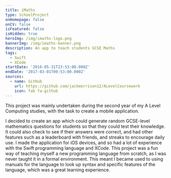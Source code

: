 ```yaml
---
title: iMaths
type: SchoolProject
onHomepage: false
onCV: false
isFeatured: false
isHidden: true
heroImg: /img/imaths-logo.png
bannerImg: /img/imaths-banner.png
description: An app to teach students GCSE Maths
tags:
  - Swift
  - XCode
startDate: '2016-05-31T23:53:00.000Z'
endDate: '2017-03-01T00:53:00.000Z'
sources:
  - name: GitHub
    url: https://github.com/jackmorrison12/ALevelCoursework
    icon: fab fa-github
---
```


This project was mainly undertaken during the second year of my A Level Computing studies, with the task to create a mobile application.

I decided to create an app which could generate random GCSE-level mathematics questions for students so that they could test their knowledge. It could also check to see if their answers were correct, and had other features such as a leaderboard with friends, and streaks to encourage daily use. I made the application for iOS devices, and so had a lot of experience with the Swift programming language and XCode. This project was a fun way of teaching myself a new programming language from scratch, as I was never taught it in a formal environment. This meant I became used to using manuals for the language to look up syntax and specific features of the language, which was a great learning experience.
